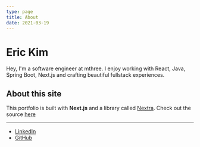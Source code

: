 ```yaml
---
type: page
title: About
date: 2021-03-19
---
```


# Eric Kim

Hey, I'm a software engineer at mthree. I enjoy working with React, Java, Spring Boot, Next.js and crafting beautiful fullstack experiences.

## About this site

This portfolio is built with **Next.js** and a library called [Nextra](https://nextra.vercel.app/). Check out the source [here](https://github.com/erhkim/portfolio)

---

- [LinkedIn](https://www.linkedin.com/in/erhkim/)
- [GitHub](https://github.com/erhkim)
